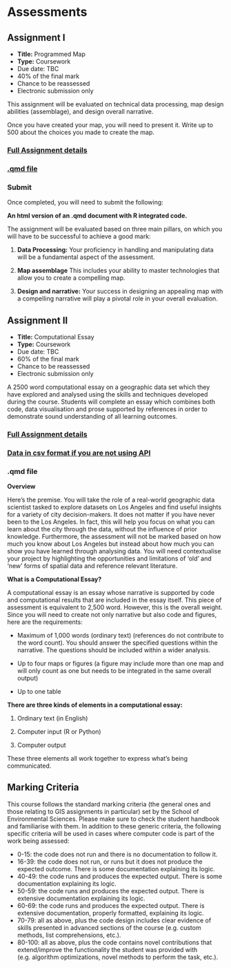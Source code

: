 # Assessments {.unnumbered}

## Assignment I

-   **Title:** Programmed Map
-   **Type:** Coursework
-   Due date: TBC
-   40% of the final mark
-   Chance to be reassessed
-   Electronic submission only

This assignment will be evaluated on technical data processing, map design abilities (assemblage), and design overall narrative.

Once you have created your map, you will need to present it. Write up to 500 about the choices you made to create the map.

### [Full Assignment details]()

### [.qmd file]()

### Submit

Once completed, you will need to submit the following:

**An html version of an .qmd document with R integrated code.**

The assignment will be evaluated based on three main pillars, on which you will have to be successful to achieve a good mark:

1.  **Data Processing:** Your proficiency in handling and manipulating data will be a fundamental aspect of the assessment.

2.  **Map assemblage** This includes your ability to master technologies that allow you to create a compelling map.

3.  **Design and narrative:** Your success in designing an appealing map with a compelling narrative will play a pivotal role in your overall evaluation.

## Assignment II

-   **Title:** Computational Essay
-   **Type:** Coursework
-   Due date: TBC
-   60% of the final mark
-   Chance to be reassessed
-   Electronic submission only

A 2500 word computational essay on a geographic data set which they have explored and analysed using the skills and techniques developed during the course. Students will complete an essay which combines both code, data visualisation and prose supported by references in order to demonstrate sound understanding of all learning outcomes.

### [Full Assignment details]()

### [Data in csv format if you are not using API]()

### .qmd file

**Overview**

Here’s the premise. You will take the role of a real-world geographic data scientist tasked to explore datasets on Los Angeles and find useful insights for a variety of city decision-makers. It does not matter if you have never been to the Los Angeles. In fact, this will help you focus on what you can learn about the city through the data, without the influence of prior knowledge. Furthermore, the assessment will not be marked based on how much you know about Los Angeles but instead about how much you can show you have learned through analysing data. You will need contextualise your project by highlighting the opportunities and limitations of ‘old’ and ‘new’ forms of spatial data and reference relevant literature.

**What is a Computational Essay?**

A computational essay is an essay whose narrative is supported by code and computational results that are included in the essay itself. This piece of assessment is equivalent to 2,500 word. However, this is the overall weight. Since you will need to create not only narrative but also code and figures, here are the requirements:

-   Maximum of 1,000 words (ordinary text) (references do not contribute to the word count). You should answer the specified questions within the narrative. The questions should be included within a wider analysis.

-   Up to four maps or figures (a figure may include more than one map and will only count as one but needs to be integrated in the same overall output)

-   Up to one table

**There are three kinds of elements in a computational essay:**

1.  Ordinary text (in English)

2.  Computer input (R or Python)

3.  Computer output

These three elements all work together to express what's being communicated.

## Marking Criteria

This course follows the standard marking criteria (the general ones and those relating to GIS assignments in particular) set by the School of Environmental Sciences. Please make sure to check the student handbook and familiarise with them. In addition to these generic criteria, the following specific criteria will be used in cases where computer code is part of the work being assessed:

-   0-15: the code does not run and there is no documentation to follow it.
-   16-39: the code does not run, or runs but it does not produce the expected outcome. There is some documentation explaining its logic.
-   40-49: the code runs and produces the expected output. There is some documentation explaining its logic.
-   50-59: the code runs and produces the expected output. There is extensive documentation explaining its logic.
-   60-69: the code runs and produces the expected output. There is extensive documentation, properly formatted, explaining its logic.
-   70-79: all as above, plus the code design includes clear evidence of skills presented in advanced sections of the course (e.g. custom methods, list comprehensions, etc.).
-   80-100: all as above, plus the code contains novel contributions that extend/improve the functionality the student was provided with (e.g. algorithm optimizations, novel methods to perform the task, etc.).

